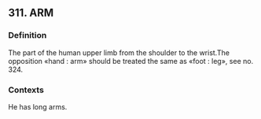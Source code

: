 ## 311. ARM
### Definition
The part of the human upper limb from the shoulder to the wrist.The opposition «hand : arm» should be treated the same as «foot : leg», see no. 324. 

### Contexts
He has long arms.

